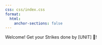 ```yaml
---
css: css/index.css
format:
  html:
    anchor-sections: false
---
```


::: {.main}
Welcome! Get your Strikes done by [UNIT] 💪!
:::
